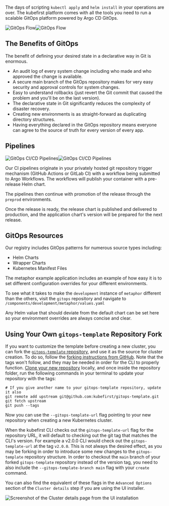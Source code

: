 

The days of scripting `kubectl apply` and `helm install` in your operations are over. The kubefirst platform comes with all the tools you need to run a scalable GitOps platform powered by Argo CD GitOps.

![GitOps Flow](../img/gitops/gitops-diagram-light.png#light-mode)![GitOps Flow](../img/gitops/gitops-diagram-dark.png#dark-mode)

## The Benefits of GitOps

The benefit of defining your desired state in a declarative way in Git is enormous.

- An audit log of every system change including who made and who approved the change is available.
- A secure main branch of the GitOps repository makes for very easy security and approval controls for system changes.
- Easy to understand rollbacks (just revert the Git commit that caused the problem and you'll be on the last version).
- The declarative state in Git significantly reduces the complexity of disaster recovery.
- Creating new environments is as straight-forward as duplicating directory structures.
- Having everything declared in the GitOps repository means everyone can agree to the source of truth for every version of every app.

## Pipelines

![GitOps CI/CD Pipelines](../img/gitops/gitops-pipelines-light.svg#light-mode)![GitOps CI/CD Pipelines](../img/gitops/gitops-pipelines-dark.svg#dark-mode)

Our CI pipelines originate in your privately hosted git repository trigger mechanism (GitHub Actions or GitLab CI) with a workflow being submitted to Argo Workflows. The workflows will publish your container with a pre-release Helm chart.

The pipelines then continue with promotion of the release through the `preprod` environments.

Once the release is ready, the release chart is published and delivered to production, and the application chart's version will be prepared for the next release.

<Tabs>
    <TabItem value="github" label="GitHub Integration with Argo Workflows">
      <GitHub />
    </TabItem>
    <TabItem value="gitlab" label="GitLab Integration with Argo Workflows">
      <GitLab />
    </TabItem>
</Tabs>

## GitOps Resources

Our registry includes GitOps patterns for numerous source types including:

- Helm Charts
- Wrapper Charts
- Kubernetes Manifest Files

The metaphor example application includes an example of how easy it is to set different configuration overrides for your different environments.

To see what it takes to make the `development` instance of `metaphor` different than the others, visit the `gitops` repository and navigate to `/components/development/metaphor/values.yaml`

Any Helm value that should deviate from the default chart can be set here so your environment overrides are always concise and clear.

## Using Your Own `gitops-template` Repository Fork

If you want to customize the template before creating a new cluster, you can fork the [`gitops-template` repository](https://github.com/kubefirst/gitops-template), and use it as the source for cluster creation. To do so, follow the [forking instructions from GitHub](https://docs.github.com/en/get-started/quickstart/fork-a-repo). Note that the tags won't follow, and they may be needed in order for the CLI to properly function. [Clone your new repository](https://docs.github.com/en/repositories/creating-and-managing-repositories/cloning-a-repository) locally, and once inside the repository folder, run the following commands in your terminal to update your repository with the tags:

```shell
# If you give another name to your gitops-template repository, update it also
git remote add upstream git@github.com:kubefirst/gitops-template.git
git fetch upstream
git push --tags
```

Now you can use the `--gitops-template-url` flag pointing to your new repository when creating a new Kubernetes cluster.

When the kubefirst CLI checks out the `gitops-template-url` flag for the repository URL, it will default to checking out the git tag that matches the CLI's version. For example a v2.0.0 CLI would check out the `gitops-template-url` at the tag `v2.0.0`. This is not always the desired effect, as you may be forking in order to introduce some new changes to the `gitops-template` repository structure. In order to checkout the `main` branch of your forked `gitops-template` repository instead of the version tag, you need to also include the `--gitops-template-branch main` flag with your `create` command.

You can also find the equivalent of these flags in the `Advanced Options` section of the `Cluster details` step if you are using the UI installer.

![Screenshot of the Cluster details page from the UI installation](../img/console/console-advanced-options.png)
